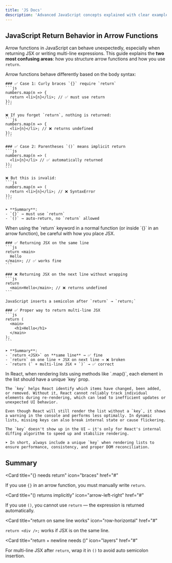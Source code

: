 ```yaml
---
title: 'JS Docs'
description: 'Advanced JavaScript concepts explained with clear examples and gotchas'
---
```


## JavaScript Return Behavior in Arrow Functions

Arrow functions in JavaScript can behave unexpectedly, especially when returning JSX or writing multi-line expressions. This guide explains the **two most confusing areas**: how you structure arrow functions and how you use `return`.

<AccordionGroup>

  <Accordion title="1. Arrow Functions: {} vs ()">
    Arrow functions behave differently based on the body syntax:

    ### ✅ Case 1: Curly braces `{}` require `return`
    ```js
    numbers.map(n => {
      return <li>{n}</li>; // ✅ must use return
    });
    ```

    ❌ If you forget `return`, nothing is returned:
    ```js
    numbers.map(n => {
      <li>{n}</li>; // ❌ returns undefined
    });
    ```

    ### ✅ Case 2: Parentheses `()` means implicit return
    ```js
    numbers.map(n => (
      <li>{n}</li> // ✅ automatically returned
    ));
    ```

    ❌ But this is invalid:
    ```js
    numbers.map(n => (
      return <li>{n}</li>; // ❌ SyntaxError
    ));
    ```

    ➤ **Summary**:
    - `{}` → must use `return`
    - `()` → auto-return, no `return` allowed
  </Accordion>

  <Accordion title="2. Return Keyword: Same Line vs Multi-line">
    When using the `return` keyword in a normal function (or inside `{}` in an arrow function), be careful with how you place JSX.

    ### ✅ Returning JSX on the same line
    ```js
    return <main>
      Hello
    </main>; // ✅ works fine
    ```

    ### ❌ Returning JSX on the next line without wrapping
    ```js
    return
      <main>Hello</main>; // ❌ returns undefined
    ```

    JavaScript inserts a semicolon after `return` → `return;`

    ### ✅ Proper way to return multi-line JSX
    ```js
    return (
      <main>
        <h1>Hello</h1>
      </main>
    );
    ```

    ➤ **Summary**:
    - `return <JSX>` on **same line** → ✅ fine
    - `return` on one line + JSX on next line → ❌ broken
    - `return (` + multi-line JSX + `)` → ✅ correct
  </Accordion>

  <Accordion title="3. Importance of `key` in Lists">
    In React, when rendering lists using methods like `.map()`, each element in the list should have a unique `key` prop.

    The `key` helps React identify which items have changed, been added, or removed. Without it, React cannot reliably track individual elements during re-rendering, which can lead to inefficient updates or unexpected UI behavior.

    Even though React will still render the list without a `key`, it shows a warning in the console and performs less optimally. In dynamic lists, missing keys can also break internal state or cause flickering.

    The `key` doesn't show up in the UI — it's only for React's internal diffing algorithm to speed up and stabilize rendering.

    ➤ In short, always include a unique `key` when rendering lists to ensure performance, consistency, and proper DOM reconciliation.
  </Accordion>


</AccordionGroup>

## Summary

<CardGroup>

<Card
  title="{} needs return"
  icon="braces"
  href="#"
>
  If you use `{}` in an arrow function, you must manually write `return`.
</Card>

<Card
  title="() returns implicitly"
  icon="arrow-left-right"
  href="#"
>
  If you use `()`, you cannot use `return` — the expression is returned automatically.
</Card>

<Card
  title="return on same line works"
  icon="row-horizontal"
  href="#"
>
  `return <div />;` works if JSX is on the same line.
</Card>

<Card
  title="return + newline needs ()"
  icon="layers"
  href="#"
>
  For multi-line JSX after `return`, wrap it in `()` to avoid auto semicolon insertion.
</Card>

</CardGroup>
